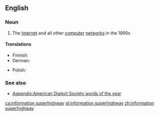 ==English==

===Noun===
{{wikipedia}}
{{en-noun|head=[[information]] [[superhighway]]|-}}

# {{context|dated|computing|lang=en}} The [[Internet]] and all other [[computer]] [[network]]s in the 1990s

====Translations====
{{trans-top|The Internet and all other computer networks in the 1990s}}
* Finnish: {{t|fi|tiedon valtatie}}
* German: {{t+|de|Datenautobahn|f}}
{{trans-mid}}
* Polish: {{t|pl|infostrada|f}}
{{trans-bottom}}

===See also===
* [[Appendix:American Dialect Society words of the year]]

[[ca:information superhighway]]
[[pl:information superhighway]]
[[zh:information superhighway]]
